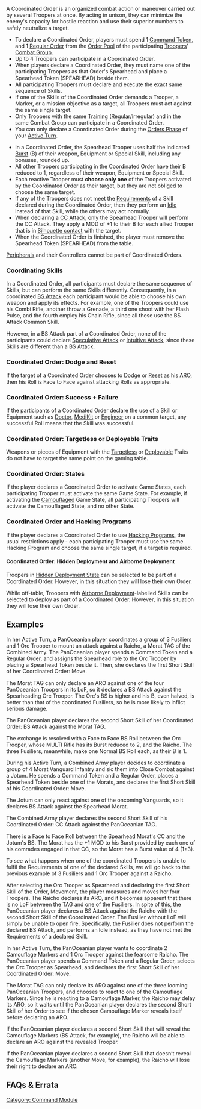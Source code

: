 {{section-command-section}}


{{n4only}}
{{n4}}
A Coordinated Order is an organized combat action or maneuver carried out by several Troopers at once. By acting in unison, they can minimize the enemy's capacity for hostile reaction and use their superior numbers to safely neutralize a target.

{{image | name=spearhead0.jpg | style=128 }}

{{skillbox |black| COORDINATED ORDER | }}
{{skill-label | Attack/Movement }}
{{requirements}}
* To declare a Coordinated Order, players must spend 1 [[Command Token]], and 1 [[Regular Order]] from the [[Order Pool]] of the participating [[Trooper]]s' [[Combat Group]].
* Up to 4 Troopers can participate in a Coordinated Order.
* When players declare a Coordinated Order, they must name one of the participating Troopers as that Order's Spearhead and place a Spearhead Token (SPEARHEAD) beside them.
* All participating Troopers must declare and execute the exact same sequence of Skills.
* If one of the Skills of the Coordinated Order demands a Trooper, a Marker, or a mission objective as a target, all Troopers must act against the same single target.
* Only Troopers with the same [[Training]] (Regular/Irregular) and in the same Combat Group can participate in a Coordinated Order.
* You can only declare a Coordinated Order during the [[Orders Phase]] of your [[Active Turn]].
{{effects}}
* In a Coordinated Order, the Spearhead Trooper uses half the indicated [[Burst]] (B) of their weapon, Equipment or Special Skill, including any bonuses, rounded up.
* All other Troopers participating in the Coordinated Order have their B reduced to 1, regardless of their weapon, Equipment or Special Skill.
* Each reactive Trooper must '''choose only one''' of the Troopers activated by the Coordinated Order as their target, but they are not obliged to choose the same target.
* If any of the Troopers does not meet the [[Requirements]] of a Skill declared during the Coordinated Order, then they perform an [[Idle]] instead of that Skill, while the others may act normally.
* When declaring a [[CC Attack]], only the Spearhead Trooper will perform the CC Attack. They apply a MOD of +1 to their B for each allied Trooper that is in [[Silhouette contact]] with the target.
* When the Coordinated Order is finished, the player must remove the Spearhead Token (SPEARHEAD) from the table.


{{important-start}}
[[Peripheral]]s and their Controllers cannot be part of Coordinated Orders. 
{{important-end}}


===Coordinating Skills===
In a Coordinated Order, all participants must declare the same sequence of Skills, but can perform the same Skills differently. Consequently, in a coordinated [[BS Attack]] each participant would be able to choose his own weapon and apply its effects. For example, one of the Troopers could use his Combi Rifle, another throw a Grenade, a third one shoot with her Flash Pulse, and the fourth employ his Chain Rifle, since all these use the BS Attack Common Skill.

However, in a BS Attack part of a Coordinated Order, none of the participants could declare [[Speculative Attack]] or [[Intuitive Attack]], since these Skills are different than a BS Attack.


===Coordinated Order: Dodge and Reset===
If the target of a Coordinated Order chooses to [[Dodge]] or [[Reset]] as his ARO, then his Roll is Face to Face against attacking Rolls as appropriate.


===Coordinated Order: Success + Failure===
If the participants of a Coordinated Order declare the use of a Skill or Equipment such as [[Doctor]], [[MediKit]] or [[Engineer]] on a common target, any successful Roll means that the Skill was successful.


===Coordinated Order: Targetless or Deployable Traits===
Weapons or pieces of Equipment with the [[Targetless]] or [[Deployable]] Traits do not have to target the same point on the gaming table. 


===Coordinated Order: States===
If the player declares a Coordinated Order to activate Game States, each participating Trooper must activate the same Game State. For example, if activating the [[Camouflaged]] Game State, all participating Troopers will activate the Camouflaged State, and no other State.


===Coordinated Order and Hacking Programs===
If the player declares a Coordinated Order to use [[Hacking Program]]s, the usual restrictions apply - each participating Trooper must use the same Hacking Program and choose the same single target, if a target is required. 

{{update | PDF 2.1, July 2023}}
====Coordinated Order: Hidden Deployment and Airborne Deployment====

{{remember-start}}
{{erratahighblock}}
Troopers in [[Hidden Deployment State]] can be selected to be part of a Coordinated Order. However, in this situation they will lose their own Order.

While off-table, Troopers with [[Airborne Deployment]]-labelled Skills can be selected to deploy as part of a Coordinated Order. However, in this situation they will lose their own Order.
{{erratahighblock-end}}
{{remember-end}}
{{update-end}}


== Examples ==

{{greybox-start | Coordinated Order Example: Movement + BS Attack}}
In her Active Turn, a PanOceanian player coordinates a group of 3 Fusiliers and 1 Orc Trooper to mount an attack against a Raicho, a Morat TAG of the Combined Army. The PanOceanian player spends a Command Token and a Regular Order, and assigns the Spearhead role to the Orc Trooper by placing a Spearhead Token beside it. Then, she declares the first Short Skill of her Coordinated Order: Move.


The Morat TAG can only declare an ARO against one of the four PanOceanian Troopers in its LoF, so it declares a BS Attack against the Spearheading Orc Trooper. The Orc's BS is higher and his B, even halved, is better than that of the coordinated Fusiliers, so he is more likely to inflict serious damage.


The PanOceanian player declares the second Short Skill of her Coordinated Order: BS Attack against the Morat TAG.


The exchange is resolved with a Face to Face BS Roll between the Orc Trooper, whose MULTI Rifle has its Burst reduced to 2, and the Raicho. The three Fusiliers, meanwhile, make one Normal BS Roll each, as their B is 1.
{{greybox-end}}


{{greybox-start | Coordinated Order Example: Movement + CC Attack}}
During his Active Turn, a Combined Army player decides to coordinate a group of 4 Morat Vanguard Infantry and sic them into Close Combat against a Jotum. He spends a Command Token and a Regular Order, places a Spearhead Token beside one of the Morats, and declares the first Short Skill of his Coordinated Order: Move.


The Jotum can only react against one of the oncoming Vanguards, so it declares BS Attack against the Spearhead Morat.


The Combined Army player declares the second Short Skill of his Coordinated Order: CC Attack against the PanOceanian TAG.


There is a Face to Face Roll between the Spearhead Morat's CC and the Jotum's BS. The Morat has the +1 MOD to his Burst provided by each one of his comrades engaged in that CC, so the Morat has a Burst value of 4 (1+3).
{{greybox-end}}


{{greybox-start | Coordinated Order Example: Failed Activation}}
To see what happens when one of the coordinated Troopers is unable to fulfil the Requirements of one of the declared Skills, we will go back to the previous example of 3 Fusiliers and 1 Orc Trooper against a Raicho.


After selecting the Orc Trooper as Spearhead and declaring the first Short Skill of the Order, Movement, the player measures and moves her four Troopers. The Raicho declares its ARO, and it becomes apparent that there is no LoF between the TAG and one of the Fusiliers. In spite of this, the PanOceanian player declares a BS Attack against the Raicho with the second Short Skill of the Coordinated Order. The Fusilier without LoF will simply be unable to open fire. Specifically, the Fusilier does not perform the declared BS Attack, and performs an Idle instead, as they have not met the Requirements of a declared Skill.
{{greybox-end}}


{{greybox-start | Coordinated Order Example: Coordinating Troopers in Marker States }}
In her Active Turn, the PanOceanian player wants to coordinate 2 Camouflage Markers and 1 Orc Trooper against the fearsome Raicho. The PanOceanian player spends a Command Token and a Regular Order, selects the Orc Trooper as Spearhead, and declares the first Short Skill of her Coordinated Order: Move.


The Morat TAG can only declare its ARO against one of the three looming PanOceanian Troopers, and chooses to react to one of the Camouflage Markers. Since he is reacting to a Camouflage Marker, the Raicho may delay its ARO, so it waits until the PanOceanian player declares the second Short Skill of her Order to see if the chosen Camouflage Marker reveals itself before declaring an ARO.


If the PanOceanian player declares a second Short Skill that will reveal the Camouflage Markers (BS Attack, for example), the Raicho will be able to declare an ARO against  the revealed Trooper. 
  

If the PanOceanian player declares a second Short Skill that doesn’t reveal the Camouflage Markers (another Move, for example), the Raicho will lose their right to declare an ARO.
{{greybox-end}}


== FAQs & Errata ==

{{faqbox |
type = faq |
title = N4 FAQ |
version = Updated 1.1.1, Dec 2021 |
q = Q: If several Troopers are activated at once (for example a Coordinated Order or a Fireteam) and one of them uses Stealth while outside a reactive Trooper's ZoC or Hacking Area, can the Trooper that used Stealth be chosen as the target of AROs? |
a = <s>A: Yes, but the ARO will only be considered valid if the Stealth user performs a Skill that allows AROs.</s>
{{erratahighlight}}A: Yes, but the ARO will become an Idle if the Stealth user does not declare a Skill that allows AROs.{{erratahighlight-end}} |
related = [[Coordinated Orders]], [[Fireteams in the Active Turn]], [[Stealth]] }}


{{faqbox |
type = faq |
title = N4 FAQ |
version = 1.0, Jan 2021 |
q = Q: If a Trooper uses an Airborne Deployment Skill to deploy onto the table via a Coordinated Order or an Impetuous activation, what happens to their own Order? |
a = A: In this situation they will lose their own Order. |
related = [[Combat Jump]], [[Coordinated Orders]], [[Impetuous]], [[Parachutist]] }}


{{faqbox |
type = faq |
title = N4 FAQ |
version = 1.2, Jan 2022 |
q = Q: If multiple Troopers use Surprise Attack against the same target, for example via a Coordinated Order, or a Controller and Peripheral, do the Surprise Attack MODs stack with each other? |
a = A: No. Each Trooper's Surprise Attack MOD will be applied separately. For example if a Trooper is the target of two attackers using Surprise Attack, they will only suffer one Surprise Attack MOD if they Dodge, or Attack one of the Active Troopers. |
related = [[Coordinated Orders]], [[Peripheral]], [[Surprise Attack]] }}


{{faqbox |
type = faq |
title = N4 FAQ |
version = 1.3, Nov 2022 |
q = Q: Can a Controller be part of a Fireteam or Coordinated Order if its Peripheral is Isolated, Disconnected, Dead, etc? |
a = A: No. |
related = [[Coordinated Orders]], [[Fireteams: Basic Rules]], [[Peripheral]] }}


{{section-command-section}}

{{n4end}}



[[Category: Command Module]]